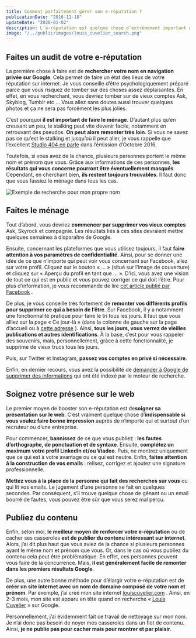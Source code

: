 ```yaml
---
title: Comment parfaitement gérer son e-réputation ?
publicationDate: "2016-11-18"
updateDate: "2020-01-02"
description: L’e-réputation est quelque chose d’extrêmement important aujourd’hui. La première chose que fait un recruteur, c’est de taper votre nom sur Google. Il faut donc prendre soin de son image sur internet. Voici mes conseils.
image: "/../public/images/louis_cuvelier_search.png"
---
```


## Faites un audit de votre e-réputation
La première chose à faire est de **rechercher votre nom en navigation privée sur Google**. Cela permet de faire un état des lieux de votre réputation sur internet. Je vous conseille d’être psychologiquement préparé parce que vous risquez de tomber sur des choses assez déplaisantes. En effet, en vous recherchant, vous devriez tomber sur de vieux comptes Ask, Skyblog, Tumblr etc … Vous allez sans doutes aussi trouver quelques photos et ça ne sera pas forcément les plus jolies.

C’est pourquoi **il est important de faire le ménage**. D’autant plus qu’en creusant un peu, le stalking peut vite devenir facile, notamment en retrouvant des pseudos. **On peut alors remonter très loin**. Si vous ne savez pas ce qu’est le stalking et jusqu’où il peut aller, je vous rappelle que l’excellent  [Studio 404 en parle](https://medium.com/@LouisCuvelier/pourquoi-vous-devez-absolument-%C3%A9couter-studio-404-a64517bf811b)  dans l’émission d’Octobre 2016.

Toutefois, si vous avez de la chance, plusieurs personnes portent le même nom et prénom que vous. Grâce aux informations de ces personnes, **les résultats qui vous concerne pourront être éventuellement masqués**. Cependant, en cherchant bien, **ils restent toujours trouvables**. Il faut donc que vous fassiez le ménage dans tous les cas.

![Exemple de recherche pour mon propre nom](/../public/images/louis_cuvelier_search.png)

## Faites le ménage
Tout d’abord, vous devriez **commencer par supprimer vos vieux comptes** Ask, Skyrock et compagnie. Les résultats liés à ces sites devraient mettre quelques semaines à disparaître de Google.

Ensuite, concernant les plateformes que vous utilisez toujours, il faut **faire attention à vos paramètres de confidentialité**. Ainsi, pour se donner une idée de ce que n’importe qui peut voir vous concernant sur Facebook, allez sur votre profil. Cliquez sur le bouton « … » (situé sur l’image de couverture) et cliquez sur « Aperçu du profil en tant que … ». D’ici, vous avez une vision de tout ce qui est en public et vous pouvez corriger ce qui doit l’être. Pour plus d’information, je vous recommande de lire  [cet article publié par Facebook](https://www.facebook.com/notes/facebook/param%C3%A8tres-de-confidentialit%C3%A9-sur-facebook-les-r%C3%A8gles-dor/515989341767420/) .

De plus, je vous conseille très fortement de **remonter vos différents profils pour supprimer ce qui a besoin de l’être**. Sur Facebook, il y a notamment une fonctionnalité pratique pour faire le tri tous les jours. Il faut que vous alliez sur la page « Ce jour-là » (dans la colonne de gauche sur la page d’accueil ou à  [cette adresse](https://www.facebook.com/onthisday) ). Ainsi, **tous les jours, vous verrez de vieilles publications et autres identifications**. À la base, c’est pour vous rappeler des souvenirs, mais, personnellement, grâce à cette fonctionnalité, je supprime de vieux trucs tous les jours.

Puis, sur Twitter et Instagram, **passez vos comptes en privé si nécessaire**.

Enfin, en dernier recours, vous avez la possibilité de  [demander à Google de supprimer des informations](https://support.google.com/websearch/troubleshooter/3111061?hl=fr)  qui ont été indexé par le moteur de recherche.

## Soignez votre présence sur le web
Le premier moyen de booster son e-réputation est de**soigner sa présentation sur le web**. C’est vraiment quelque chose d’**indispensable si vous voulez faire bonne impression** auprès de n’importe qui et surtout d’un recruteur ou d’une entreprise.

Pour commencer, **bannissez** de ce que vous publiez : **les fautes d’orthographe, de ponctuation et de syntaxe**. Ensuite, **complétez un maximum votre profil LinkedIn et/ou Viadeo**. Puis, ne montrez uniquement que ce qui est à votre avantage ou ce qui est neutre. Enfin, **faites attention à la construction de vos emails** : relisez, corrigez et ajoutez une signature professionnelle.

**Mettez vous à la place de la personne qui fait des recherches sur vous** ou qui lit vos emails. Le jugement d’une personne se fait en quelques secondes. Par conséquent, s’il trouve quelque chose de gênant ou un email bourré de fautes, vous pouvez être sûr que vous serez mal perçu.

## Publiez du contenu
Enfin, selon moi, **le meilleur moyen de renforcer votre e-réputation** ou de cacher ses casseroles **est de publier du contenu intéressant sur internet**. Alors, j’ai dit plus haut que vous aviez de la chance si plusieurs personnes ayant le même nom et prénom que vous. Or, dans le cas où vous publiez du contenu cela peut être problématique. En effet, ces personnes peuvent vous faire de la concurrence. Mais, **il est généralement facile de remonter dans les premiers résultats Google**.

De plus, une autre bonne méthode pour d’élargir votre e-réputation est de **créer un site internet avec un nom de domaine composé de votre nom et prénom**. Par exemple, j’ai créé mon site internet  [louiscuvelier.com](https://louiscuvelier.com/) . Ainsi, en 2–3 mois, mon site est apparu en tête quand on recherche «&nbsp;[Louis Cuvelier](https://www.google.fr/search?q=Louis+Cuvelier)&nbsp;» sur Google.

Personnellement, j’ai évidemment fait ce travail de nettoyage sur mon nom. Je n’ai donc pas besoin de noyer mes casseroles dans un flot de contenu. Ainsi, **je ne publie pas pour cacher mais pour montrer et par plaisir**.
